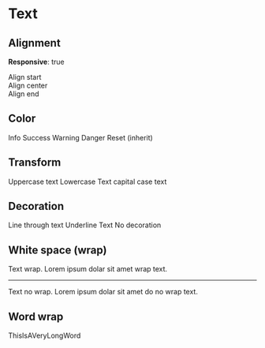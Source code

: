 
<Meta title="Utilities/Text" />

# Text

## Alignment

**Responsive**: true

<div>
  <div class="text-start">Align start</div>
  <div class="text-center">Align center</div>
  <div class="text-end">Align end</div>
</div>

## Color

<span class="text-info">Info</span>
<span class="text-success">Success</span>
<span class="text-warning">Warning</span>
<span class="text-danger">Danger</span>
<span class="text-reset">Reset (inherit)</span>

## Transform

<span class="text-uppercase">Uppercase text</span>
<span class="text-lowercase">Lowercase Text</span>
<span class="text-capitalize">capital case text</span>

## Decoration

<span class="text-decoration-line-through">Line through text</span>
<span class="text-decoration-underline">Underline Text</span>
<span class="text-decoration-none">No decoration</span>

## White space (wrap)

<div style={{ width: '200px' }}>
  <div class="text-wrap">
    Text wrap. Lorem ipsum dolar sit amet wrap text.
  </div>

  <hr />

  <div class="text-nowrap">
    Text no wrap. Lorem ipsum dolar sit amet do no wrap text.
  </div>
</div>

## Word wrap

<div style={{ width: '50px' }}>
  <div class="text-break">ThisIsAVeryLongWord</div>
</div>
